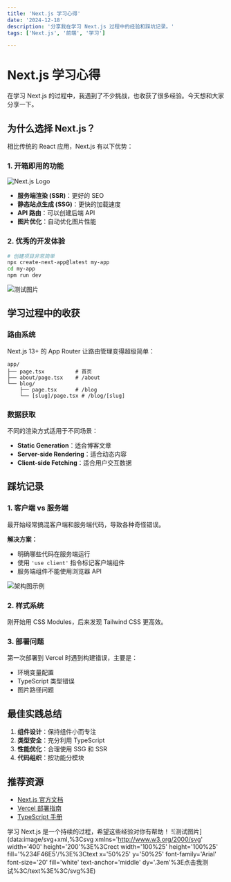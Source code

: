 ```yaml
---
title: 'Next.js 学习心得'
date: '2024-12-18'
description: '分享我在学习 Next.js 过程中的经验和踩坑记录。'
tags: ['Next.js', '前端', '学习']

---
```


# Next.js 学习心得

在学习 Next.js 的过程中，我遇到了不少挑战，也收获了很多经验。今天想和大家分享一下。

## 为什么选择 Next.js？

相比传统的 React 应用，Next.js 有以下优势：

### 1. 开箱即用的功能

![Next.js Logo](https://nextjs.org/static/images/logo.png)

- **服务端渲染 (SSR)**：更好的 SEO
- **静态站点生成 (SSG)**：更快的加载速度
- **API 路由**：可以创建后端 API
- **图片优化**：自动优化图片性能

### 2. 优秀的开发体验

```bash
# 创建项目非常简单
npx create-next-app@latest my-app
cd my-app
npm run dev
```

![测试图片](https://via.placeholder.com/600x400/4F46E5/FFFFFF?text=Click+Me+Test)

## 学习过程中的收获

### 路由系统

Next.js 13+ 的 App Router 让路由管理变得超级简单：

```
app/
├── page.tsx          # 首页
├── about/page.tsx    # /about
└── blog/
    ├── page.tsx      # /blog
    └── [slug]/page.tsx # /blog/[slug]
```

### 数据获取

不同的渲染方式适用于不同场景：

- **Static Generation**：适合博客文章
- **Server-side Rendering**：适合动态内容
- **Client-side Fetching**：适合用户交互数据

## 踩坑记录

### 1. 客户端 vs 服务端

最开始经常搞混客户端和服务端代码，导致各种奇怪错误。

**解决方案：**

- 明确哪些代码在服务端运行
- 使用 `'use client'` 指令标记客户端组件
- 服务端组件不能使用浏览器 API

![架构图示例](https://via.placeholder.com/800x300/EF4444/FFFFFF?text=Next.js+Architecture)

### 2. 样式系统

刚开始用 CSS Modules，后来发现 Tailwind CSS 更高效。

### 3. 部署问题

第一次部署到 Vercel 时遇到构建错误，主要是：

- 环境变量配置
- TypeScript 类型错误
- 图片路径问题

## 最佳实践总结

1. **组件设计**：保持组件小而专注
2. **类型安全**：充分利用 TypeScript
3. **性能优化**：合理使用 SSG 和 SSR
4. **代码组织**：按功能分模块

## 推荐资源

- [Next.js 官方文档](https://nextjs.org/docs)
- [Vercel 部署指南](https://vercel.com/guides)
- [TypeScript 手册](https://www.typescriptlang.org/docs/)

学习 Next.js 是一个持续的过程，希望这些经验对你有帮助！
![测试图片](data:image/svg+xml,%3Csvg xmlns='http://www.w3.org/2000/svg' width='400' height='200'%3E%3Crect width='100%25' height='100%25' fill='%234F46E5'/%3E%3Ctext x='50%25' y='50%25' font-family='Arial' font-size='20' fill='white' text-anchor='middle' dy='.3em'%3E点击我测试%3C/text%3E%3C/svg%3E)